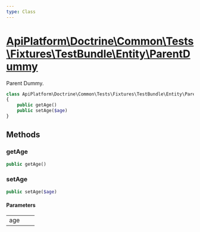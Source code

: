 ```yaml
---
type: Class
---
```


# [ApiPlatform\Doctrine\Common\Tests\Fixtures\TestBundle\Entity\ParentDummy](/docs/vmain/reference/Doctrine/Common/Tests/Fixtures/TestBundle/Entity/ParentDummy)

Parent Dummy.


```php
class ApiPlatform\Doctrine\Common\Tests\Fixtures\TestBundle\Entity\ParentDummy
{
    public getAge()
    public setAge($age)
}
```
## Methods

### getAge



```php
public getAge()
```

### setAge



```php
public setAge($age)
```

#### Parameters

<table><tbody>
<tr><td>age</td><td></td><td></td></tr>
</tbody>
</table>
